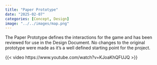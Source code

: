 ```yaml
---
title: "Paper Prototype"
date: "2025-02-07"
categories: [Concept, Design]
image: "../../images/map.png"
---
```


The Paper Prototype defines the interactions for the game and has been reviewed for use in the Design Document. No changes to the original prototype were made as it's a well defined starting point for the project.

{{< video https://www.youtube.com/watch?v=KJoaKhQFUJQ >}}